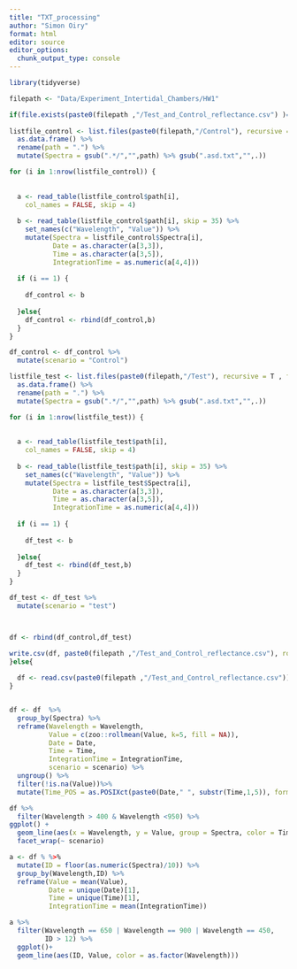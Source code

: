 ```yaml
---
title: "TXT_processing"
author: "Simon Oiry"
format: html
editor: source
editor_options: 
  chunk_output_type: console
---
```



```r
library(tidyverse)
```

```r
filepath <- "Data/Experiment_Intertidal_Chambers/HW1"

if(file.exists(paste0(filepath ,"/Test_and_Control_reflectance.csv") )== F){
  
listfile_control <- list.files(paste0(filepath,"/Control"), recursive = T , full.names = T) %>% 
  as.data.frame() %>% 
  rename(path = ".") %>% 
  mutate(Spectra = gsub(".*/","",path) %>% gsub(".asd.txt","",.))

for (i in 1:nrow(listfile_control)) {
  
  
  a <- read_table(listfile_control$path[i], 
    col_names = FALSE, skip = 4)
  
  b <- read_table(listfile_control$path[i], skip = 35) %>% 
    set_names(c("Wavelength", "Value")) %>% 
    mutate(Spectra = listfile_control$Spectra[i],
           Date = as.character(a[3,3]),
           Time = as.character(a[3,5]),
           IntegrationTime = as.numeric(a[4,4]))
  
  if (i == 1) {
    
    df_control <- b
    
  }else{
    df_control <- rbind(df_control,b)
  }
}

df_control <- df_control %>% 
  mutate(scenario = "Control")

listfile_test <- list.files(paste0(filepath,"/Test"), recursive = T , full.names = T) %>% 
  as.data.frame() %>% 
  rename(path = ".") %>% 
  mutate(Spectra = gsub(".*/","",path) %>% gsub(".asd.txt","",.))

for (i in 1:nrow(listfile_test)) {
  
  
  a <- read_table(listfile_test$path[i], 
    col_names = FALSE, skip = 4)
  
  b <- read_table(listfile_test$path[i], skip = 35) %>% 
    set_names(c("Wavelength", "Value")) %>% 
    mutate(Spectra = listfile_test$Spectra[i],
           Date = as.character(a[3,3]),
           Time = as.character(a[3,5]),
           IntegrationTime = as.numeric(a[4,4]))
  
  if (i == 1) {
    
    df_test <- b
    
  }else{
    df_test <- rbind(df_test,b)
  }
}

df_test <- df_test %>% 
  mutate(scenario = "test")



df <- rbind(df_control,df_test)

write.csv(df, paste0(filepath ,"/Test_and_Control_reflectance.csv"), row.names = F)
}else{
  
  df <- read.csv(paste0(filepath ,"/Test_and_Control_reflectance.csv"))
}


df <- df  %>%  
  group_by(Spectra) %>% 
  reframe(Wavelength = Wavelength,
          Value = c(zoo::rollmean(Value, k=5, fill = NA)),
          Date = Date,
          Time = Time,
          IntegrationTime = IntegrationTime,
          scenario = scenario) %>% 
  ungroup() %>% 
  filter(!is.na(Value))%>% 
  mutate(Time_POS = as.POSIXct(paste0(Date," ", substr(Time,1,5)), format = "%d/%m/%Y %H:%M"))
```

```r

df %>% 
  filter(Wavelength > 400 & Wavelength <950) %>% 
ggplot() +
  geom_line(aes(x = Wavelength, y = Value, group = Spectra, color = Time_POS))+
  facet_wrap(~ scenario)


```











```r


a <- df % %>% 
  mutate(ID = floor(as.numeric(Spectra)/10)) %>% 
  group_by(Wavelength,ID) %>% 
  reframe(Value = mean(Value),
          Date = unique(Date)[1],
          Time = unique(Time)[1],
          IntegrationTime = mean(IntegrationTime))

```

```r

a %>% 
  filter(Wavelength == 650 | Wavelength == 900 | Wavelength == 450,
         ID > 12) %>% 
  ggplot()+
  geom_line(aes(ID, Value, color = as.factor(Wavelength)))

```


